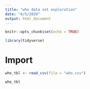 ```yaml
---
title: "who data set exploration"
date: "6/5/2020"
output: html_document
---
```


```r
knitr::opts_chunk$set(echo = TRUE)
```

```r

library(tidyverse)
```

# Import

```r

who_tbl <- read_csv(file = "who.csv")

who_tbl
```

